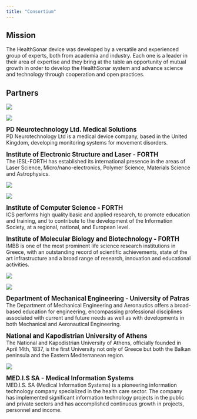 ```yaml
---
title: "Consortium"
---
```


## Mission

The HealthSonar device was developed by a versatile and experienced group of experts, both from academia and industry.
Each one is a leader in their area of expertise and they bring at the table an opportunity of mutual growth in order to develop the HealthSonar system and 
advance science and technology through cooperation and open practices.

## Partners

:::::{.grid}

::: {.g-col-6}
![](assets/images/consortium/pdn_logo.png)
:::

::: {.g-col-6}
![](assets/images/consortium/forth_electronics_logo.png)
:::

::: {.g-col-6}
<big><b>PD Neurotechnology Ltd. Medical Solutions</b></big><br>
PD Neurotechnology Ltd is a medical device company, based in the United Kingdom, developing monitoring systems for movement disorders.
:::

::: {.g-col-6}
<big><b>Institute of Electronic Structure and Laser - FORTH</b></big><br>
The IESL-FORTH has established its international presence in the areas of Laser Science, Micro/nano-electronics, Polymer Science, Materials Science and Astrophysics.
:::

::: {.g-col-6}
![](assets/images/consortium/forth_computer_logo.png)
:::

::: {.g-col-6}
![](assets/images/consortium/forth_biology_logo.png)
:::


::: {.g-col-6}
<big><b>Institute of Computer Science - FORTH</b></big><br>
ICS performs high quality basic and applied research, to promote education and training, and to contribute to the development of the Information Society, at a regional, national, and European level.
:::

::: {.g-col-6}
<big><b>Institute of Molecular Biology and Biotechnology - FORTH</b></big><br>
IMBB is one of the most prominent life science research institutions in Greece, with an outstanding record of scientific achievements, state of the art infrastructure and a broad range of research, innovation and educational activities.
:::

::: {.g-col-6}
![](assets/images/consortium/upatras_mechanical_logo.png)
:::

::: {.g-col-6}
![](assets/images/consortium/kapodistrian_university_logo.png)
:::

::: {.g-col-6}
<big><b>Department of Mechanical Engineering - University of Patras</b></big><br>
The Department of Mechanical Engineering and Aeronautics offers a broad-based education for engineering, encompassing professional disciplines associated with current and future needs as well as with developments in both Mechanical and Aeronautical Engineering.
:::


::: {.g-col-6}
<big><b>National and Kapodistrian University of Athens</b></big><br>
The National and Kapodistrian University of Athens, officially founded in April 14th, 1837, is the first University not only of Greece but both the Balkan peninsula and the Eastern Mediterranean region.
:::

::: {.g-col-6}
![](assets/images/consortium/medis_logo.png)

<big><b>MED.I.S SA - Medical Information Systems</b></big><br>
MED.I.S. SA (Medical Information Systems) is a pioneering information technology company specialized in the health care sector.
The company has implemented significant information technology projects in the public and private sectors and has accomplished continuous growth in projects, personnel and income.
:::

:::::